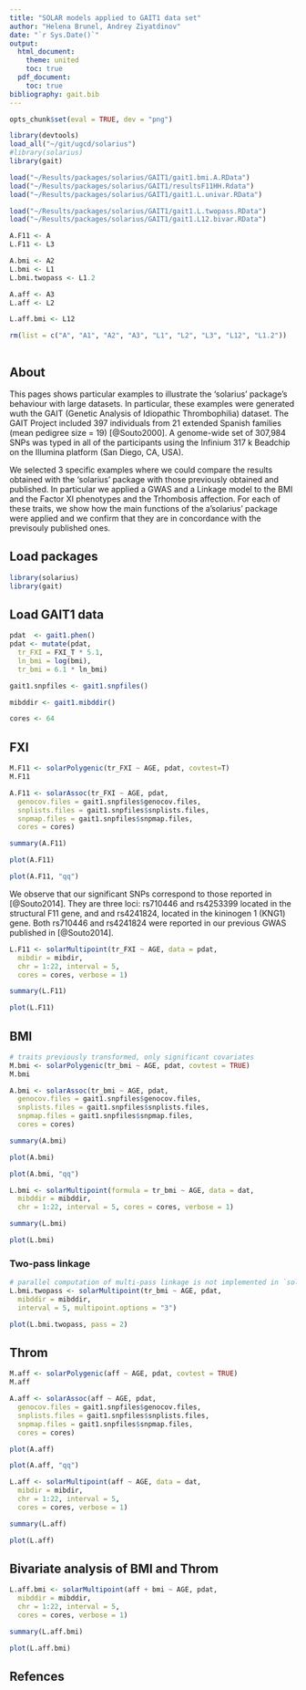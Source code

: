 ```yaml
---
title: "SOLAR models applied to GAIT1 data set"
author: "Helena Brunel, Andrey Ziyatdinov"
date: "`r Sys.Date()`"
output:
  html_document:
    theme: united
    toc: true
  pdf_document:
    toc: true
bibliography: gait.bib
---
```


```r
opts_chunk$set(eval = TRUE, dev = "png")
```

```r
library(devtools)
load_all("~/git/ugcd/solarius")
#library(solarius)
library(gait)
```

```r
load("~/Results/packages/solarius/GAIT1/gait1.bmi.A.RData")
load("~/Results/packages/solarius/GAIT1/resultsF11HH.Rdata")
load("~/Results/packages/solarius/GAIT1/gait1.L.univar.RData")

load("~/Results/packages/solarius/GAIT1/gait1.L.twopass.RData")
load("~/Results/packages/solarius/GAIT1/gait1.L12.bivar.RData")

A.F11 <- A
L.F11 <- L3

A.bmi <- A2
L.bmi <- L1
L.bmi.twopass <- L1.2

A.aff <- A3
L.aff <- L2

L.aff.bmi <- L12

rm(list = c("A", "A1", "A2", "A3", "L1", "L2", "L3", "L12", "L1.2"))
```

```r
```


## About

This pages shows particular examples to illustrate the 'solarius' package's behaviour with large datasets. In particular, these examples were generated wuth the GAIT (Genetic Analysis of Idiopathic Thrombophilia) dataset. The GAIT Project included 397 individuals from 21 extended Spanish families (mean pedigree size = 19) [@Souto2000]. A genome-wide set of 307,984 SNPs was typed in all of the participants using the Infinium 317 k Beadchip on the Illumina platform (San Diego, CA, USA).

 
We selected 3 specific examples where we could compare the results obtained with the 'solarius' package with those previously obtained and published. In particular we applied a GWAS and a Linkage model to the BMI and the Factor XI phenotypes and the Trhombosis affection. For each of these traits, we show how the main functions of the a'solarius' package were applied and we confirm that they are in concordance with the previsouly published ones.

## Load packages

```r
library(solarius)
library(gait)
``` 

## Load GAIT1 data

```r
pdat  <- gait1.phen()
pdat <- mutate(pdat, 
  tr_FXI = FXI_T * 5.1,
  ln_bmi = log(bmi),  
  tr_bmi = 6.1 * ln_bmi)

gait1.snpfiles <- gait1.snpfiles()

mibddir <- gait1.mibddir()
```

```r
cores <- 64
```

## FXI

```r
M.F11 <- solarPolygenic(tr_FXI ~ AGE, pdat, covtest=T)
M.F11
```

```r
A.F11 <- solarAssoc(tr_FXI ~ AGE, pdat, 
  genocov.files = gait1.snpfiles$genocov.files, 
  snplists.files = gait1.snpfiles$snplists.files, 
  snpmap.files = gait1.snpfiles$snpmap.files, 
  cores = cores)
```

```r
summary(A.F11)
```

```r
plot(A.F11)
```

```r
plot(A.F11, "qq")
```

We observe that our significant SNPs correspond to those reported in [@Souto2014]. They are three loci: rs710446 and rs4253399 located in the structural F11 gene,  and and rs4241824, located in the kininogen 1 (KNG1) gene. Both rs710446 and rs4241824 were reported in our previous GWAS published in [@Souto2014].


```r
L.F11 <- solarMultipoint(tr_FXI ~ AGE, data = pdat, 
  mibdir = mibdir, 
  chr = 1:22, interval = 5, 
  cores = cores, verbose = 1)
```

```r
summary(L.F11)
```

```r
plot(L.F11)
```


## BMI

```r
# traits previously transformed, only significant covariates
M.bmi <- solarPolygenic(tr_bmi ~ AGE, pdat, covtest = TRUE)
M.bmi
```

```r
A.bmi <- solarAssoc(tr_bmi ~ AGE, pdat, 
  genocov.files = gait1.snpfiles$genocov.files, 
  snplists.files = gait1.snpfiles$snplists.files, 
  snpmap.files = gait1.snpfiles$snpmap.files, 
  cores = cores)
```

```r
summary(A.bmi)
```

```r
plot(A.bmi)
```

```r
plot(A.bmi, "qq")
```

```r
L.bmi <- solarMultipoint(formula = tr_bmi ~ AGE, data = dat, 
  mibddir = mibddir, 
  chr = 1:22, interval = 5, cores = cores, verbose = 1)
```

```r
summary(L.bmi)
```

```r
plot(L.bmi)
```

### Two-pass linkage

```r
# parallel computation of multi-pass linkage is not implemented in `solarius` yet
L.bmi.twopass <- solarMultipoint(tr_bmi ~ AGE, pdat, 
  mibddir = mibddir, 
  interval = 5, multipoint.options = "3")
```


```r
plot(L.bmi.twopass, pass = 2)
```

## Throm

```r
M.aff <- solarPolygenic(aff ~ AGE, pdat, covtest = TRUE)
M.aff
```

``` r
A.aff <- solarAssoc(aff ~ AGE, pdat, 
  genocov.files = gait1.snpfiles$genocov.files, 
  snplists.files = gait1.snpfiles$snplists.files, 
  snpmap.files = gait1.snpfiles$snpmap.files, 
  cores = cores)
```

```r
plot(A.aff)
```

```r
plot(A.aff, "qq")
```

```r
L.aff <- solarMultipoint(aff ~ AGE, data = dat, 
  mibdir = mibdir, 
  chr = 1:22, interval = 5, 
  cores = cores, verbose = 1)
```

```r
summary(L.aff)
```

```r
plot(L.aff)
```

## Bivariate analysis of BMI and Throm

```r
L.aff.bmi <- solarMultipoint(aff + bmi ~ AGE, pdat, 
  mibddir = mibddir, 
  chr = 1:22, interval = 5, 
  cores = cores, verbose = 1)
```


```r
summary(L.aff.bmi)
```

```r
plot(L.aff.bmi)
```



## Refences
